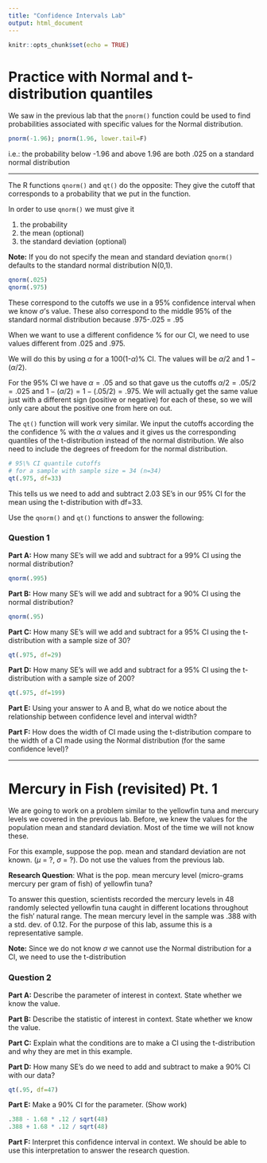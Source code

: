 ---
title: "Confidence Intervals Lab"
output: html_document
---

```{r setup, include=FALSE}
knitr::opts_chunk$set(echo = TRUE)
```

# Practice with Normal and t-distribution quantiles

We saw in the previous lab that the `pnorm()` function could be used to find probabilities associated with specific values for the Normal distribution.

```{r}
pnorm(-1.96); pnorm(1.96, lower.tail=F)
```
i.e.: the probability below -1.96 and above 1.96 are both .025 on a standard normal distribution

---

The R functions `qnorm()` and `qt()` do the opposite: They give the cutoff that corresponds to a probability that we put in the function. 

In order to use `qnorm()` we must give it

1) the probability
2) the mean (optional)
3) the standard deviation (optional)

**Note:** If you do not specify the mean and standard deviation `qnorm()` defaults to the standard normal distribution N(0,1).

```{r}
qnorm(.025)
qnorm(.975)
```

These correspond to the cutoffs we use in a 95\% confidence interval when we know $\sigma$'s value. These also correspond to the middle 95\% of the standard normal distribution because .975-.025 = .95

When we want to use a different confidence \% for our CI, we need to use values different from .025 and .975.

We will do this by using $\alpha$ for a 100(1-$\alpha$)\% CI.
The values will be $\alpha / 2$ and $1-(\alpha / 2)$.

For the 95\% CI we have $\alpha = .05$ and so that gave us the cutoffs $\alpha / 2 = .05 / 2 = .025$ and $1-(\alpha / 2)= 1-(.05 / 2) = .975$. We will actually get the same value just with a different sign (positive or negative) for each of these, so we will only care about the positive one from here on out.

The `qt()` function will work very similar. We input the cutoffs according the the confidence \% with the $\alpha$ values and it gives us the corresponding quantiles of the t-distribution instead of the normal distribution. We also need to include the degrees of freedom for the normal distribution.

```{r}
# 95\% CI quantile cutoffs
# for a sample with sample size = 34 (n=34)
qt(.975, df=33)
```

This tells us we need to add and subtract 2.03 SE's in our 95\% CI for the mean using the t-distribution with df=33.

Use the `qnorm()` and `qt()` functions to answer the following:

### Question 1

**Part A:** How many SE's will we add and subtract for a 99\% CI using the normal distribution?

```{r, echo=F, include=F}
qnorm(.995)
```
**Part B:** How many SE's will we add and subtract for a 90\% CI using the normal distribution?

```{r, echo=F, include=F}
qnorm(.95)
```

**Part C:** How many SE's will we add and subtract for a 95\% CI using the t-distribution with a sample size of 30?

```{r, echo=F, include=F}
qt(.975, df=29)
```

**Part D:** How many SE's will we add and subtract for a 95\% CI using the t-distribution with a sample size of 200?

```{r, echo=F, include=F}
qt(.975, df=199)
```

**Part E:** Using your answer to A and B, what do we notice about the relationship between confidence level and interval width?

**Part F:** How does the width of CI made using the t-distribution compare to the width of a CI made using the Normal distribution (for the same confidence level)?

---

# Mercury in Fish (revisited) Pt. 1

We are going to work on a problem similar to the yellowfin tuna and mercury levels we covered in the previous lab. Before, we knew the values for the population mean and standard deviation. Most of the time we will not know these.

For this example, suppose the pop. mean and standard deviation are not known. ($\mu$ = ?, $\sigma$ = ?). Do not use the values from the previous lab.

**Research Question**: What is the pop. mean mercury level (micro-grams mercury per gram of fish) of yellowfin tuna?

To answer this question, scientists recorded the mercury levels in 48 randomly selected yellowfin tuna caught in different locations throughout the fish' natural range. The mean mercury level in the sample was .388 with a std. dev. of 0.12. For the purpose of this lab, assume this is a representative sample.

**Note:** Since we do not know $\sigma$ we cannot use the Normal distribution for a CI, we need to use the t-distribution

### Question 2

**Part A:** Describe the parameter of interest in context. State whether we know the value.

**Part B:** Describe the statistic of interest in context. State whether we know the value.

**Part C:** Explain what the conditions are to make a CI using the t-distribution and why they are met in this example.

**Part D:** How many SE's do we need to add and subtract to make a 90\% CI with our data?

```{r, echo=F, include=F}
qt(.95, df=47)
```

**Part E:** Make a 90\% CI for the parameter. (Show work)

```{r, echo=F, include=F}
.388 - 1.68 * .12 / sqrt(48)
.388 + 1.68 * .12 / sqrt(48)
```

**Part F:** Interpret this confidence interval in context. We should be able to use this interpretation to answer the research question.

<!-- --- -->

<!-- # Mercury in Fish Pt. 2 -->

<!-- Suppose the 48 fish were actually caught using random samples from 2 different locations: 1) gulf of Mexico and 2) east coast of Japan. We could look at answering a different research question: -->

<!-- **Research Question:** What is the difference in pop. mean mercury levels for yellowfin tuna in the Gulf of Mexico vs. off the east coast of Japan? -->

<!-- #### Gulf of Mexico sample -->
<!-- There were 20 fish caught in the gulf of Mexico with a sample mean of 0.413 and std. dev. of 0.15 -->

<!-- #### East Coast of Japan sample -->
<!-- There were 28 fish caught off the east coast of Japan with a sample mean of 0.370 and std. dev. of 0.10 -->


<!-- ### Question 3 -->

<!-- **Part A:** Explain why the conditions to make a 95\% CI for the difference in pop. means using a t-distribution are not met for this sample. (regardless, we will continue for practice) -->

<!-- **Part B:** What is the df for the t-distribution we will use and how many SE's will we add and subtract for our 95\% CI? -->

<!-- ```{r, echo=F, include=F} -->
<!-- df = 19 -->
<!-- t = qt(.975, df=19) -->
<!-- t -->
<!-- ``` -->

<!-- **Part C:** What is the value of the SE? -->

<!-- ```{r, echo=F, include=F} -->
<!-- SE = sqrt(.15^2 / 20 + .1^2 / 28) -->
<!-- SE -->
<!-- ``` -->


<!-- **Part D:** Make a 95\% CI for the difference in pop. means (keep track of subtraction order) -->

<!-- ```{r, echo=F, include=F} -->
<!-- (.413 - .370) - t*SE -->
<!-- (.413 - .370) + t*SE -->
<!-- ``` -->

<!-- **Part E:** Interpret the confidence interval in context. -->

<!-- **Part F:** According to the confidence interval, is it plausible there is actually no difference in pop. mean mercury levels? -->